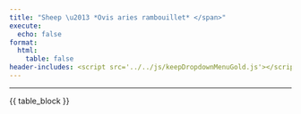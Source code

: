 ```yaml
---
title: "Sheep \u2013 *Ovis aries rambouillet* </span>"
execute:
  echo: false
format:
  html:
    table: false
header-includes: <script src='../../js/keepDropdownMenuGold.js'></script>
---
```


***

```{=html}
<!-- Injected automatically via Jinja -->
{{ table_block }}
```




